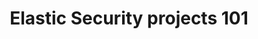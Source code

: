 ---
id: secHelpCenter
slug: /help-center/security
title: Elastic Security projects 101
description: Elastic Security combines threat detection analytics, cloud native security, and endpoint protection in a single solution, so you can quickly detect, investigate, and respond to threats and vulnerabilities across your environment.
tags: [ 'security', 'serverless', 'help center' ]
---